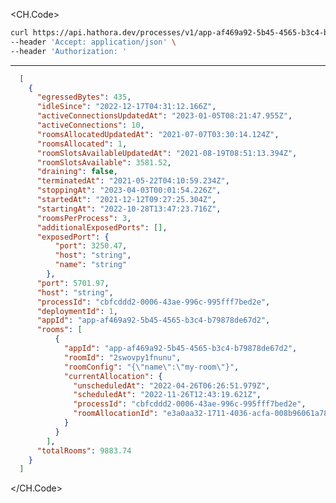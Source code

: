 
<CH.Code>
```bash Example Request
curl https://api.hathora.dev/processes/v1/app-af469a92-5b45-4565-b3c4-b79878de67d2/list/running \
--header 'Accept: application/json' \
--header 'Authorization: '
```
---

```json Example Response
  [
    {
      "egressedBytes": 435,
      "idleSince": "2022-12-17T04:31:12.166Z",
      "activeConnectionsUpdatedAt": "2023-01-05T08:21:47.955Z",
      "activeConnections": 10,
      "roomsAllocatedUpdatedAt": "2021-07-07T03:30:14.124Z",
      "roomsAllocated": 1,
      "roomSlotsAvailableUpdatedAt": "2021-08-19T08:51:13.394Z",
      "roomSlotsAvailable": 3581.52,
      "draining": false,
      "terminatedAt": "2021-05-22T04:10:59.234Z",
      "stoppingAt": "2023-04-03T00:01:54.226Z",
      "startedAt": "2021-12-12T09:27:25.304Z",
      "startingAt": "2022-10-28T13:47:23.716Z",
      "roomsPerProcess": 3,
      "additionalExposedPorts": [],
      "exposedPort": {
          "port": 3250.47,
          "host": "string",
          "name": "string"
        },
      "port": 5701.97,
      "host": "string",
      "processId": "cbfcddd2-0006-43ae-996c-995fff7bed2e",
      "deploymentId": 1,
      "appId": "app-af469a92-5b45-4565-b3c4-b79878de67d2",
      "rooms": [
          {
            "appId": "app-af469a92-5b45-4565-b3c4-b79878de67d2",
            "roomId": "2swovpy1fnunu",
            "roomConfig": "{\"name\":\"my-room\"}",
            "currentAllocation": {
              "unscheduledAt": "2022-04-26T06:26:51.979Z",
              "scheduledAt": "2022-11-26T12:43:19.621Z",
              "processId": "cbfcddd2-0006-43ae-996c-995fff7bed2e",
              "roomAllocationId": "e3a0aa32-1711-4036-acfa-008b96061a78"
            }
          }
        ],
      "totalRooms": 9883.74
    }
  ]
```
</CH.Code>
